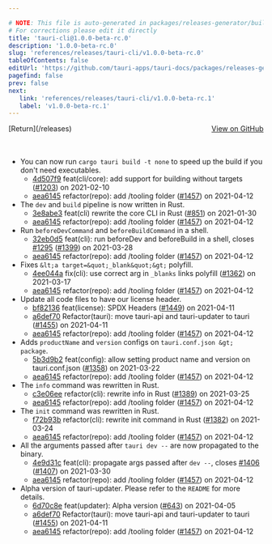 ```yaml
---

# NOTE: This file is auto-generated in packages/releases-generator/build.ts
# For corrections please edit it directly
title: 'tauri-cli@1.0.0-beta-rc.0'
description: '1.0.0-beta-rc.0'
slug: 'references/releases/tauri-cli/v1.0.0-beta-rc.0'
tableOfContents: false
editUrl: 'https://github.com/tauri-apps/tauri-docs/packages/releases-generator/build.ts'
pagefind: false
prev: false
next:
   link: 'references/releases/tauri-cli/v1.0.0-beta-rc.1'
   label: 'v1.0.0-beta-rc.1'
---
```


<div style="margin-bottom:3rem; display: flex; justify-content: space-between; align-items: center"><span>[Return](/releases)</span><span><a href="https://github.com/tauri-apps/tauri/releases/tag/tauri-cli-v1.0.0-beta-rc.0">View on GitHub</a></span></div>

- You can now run `cargo tauri build -t none` to speed up the build if you don&#39;t need executables.
  - [4d507f9](https://www.github.com/tauri-apps/tauri/commit/4d507f9adfb26819f9d6406b191fdaa6188145f4) feat(cli/core): add support for building without targets ([#1203](https://www.github.com/tauri-apps/tauri/pull/1203)) on 2021-02-10
  - [aea6145](https://www.github.com/tauri-apps/tauri/commit/aea614587bddab930d552512b54e18624fbf573e) refactor(repo): add /tooling folder ([#1457](https://www.github.com/tauri-apps/tauri/pull/1457)) on 2021-04-12
- The `dev` and `build` pipeline is now written in Rust.
  - [3e8abe3](https://www.github.com/tauri-apps/tauri/commit/3e8abe376407bb0ca8893602590ed9edf7aa71a1) feat(cli) rewrite the core CLI in Rust ([#851](https://www.github.com/tauri-apps/tauri/pull/851)) on 2021-01-30
  - [aea6145](https://www.github.com/tauri-apps/tauri/commit/aea614587bddab930d552512b54e18624fbf573e) refactor(repo): add /tooling folder ([#1457](https://www.github.com/tauri-apps/tauri/pull/1457)) on 2021-04-12
- Run `beforeDevCommand` and `beforeBuildCommand` in a shell.
  - [32eb0d5](https://www.github.com/tauri-apps/tauri/commit/32eb0d562b135d8df19c78ff22aa53c73f459c76) feat(cli): run beforeDev and beforeBuild in a shell, closes [#1295](https://www.github.com/tauri-apps/tauri/pull/1295) ([#1399](https://www.github.com/tauri-apps/tauri/pull/1399)) on 2021-03-28
  - [aea6145](https://www.github.com/tauri-apps/tauri/commit/aea614587bddab930d552512b54e18624fbf573e) refactor(repo): add /tooling folder ([#1457](https://www.github.com/tauri-apps/tauri/pull/1457)) on 2021-04-12
- Fixes `&lt;a target=&quot;_blank&quot;&gt;` polyfill.
  - [4ee044a](https://www.github.com/tauri-apps/tauri/commit/4ee044a3e662a0ac2be98f7e1286088d721c3307) fix(cli): use correct arg in `_blanks` links polyfill ([#1362](https://www.github.com/tauri-apps/tauri/pull/1362)) on 2021-03-17
  - [aea6145](https://www.github.com/tauri-apps/tauri/commit/aea614587bddab930d552512b54e18624fbf573e) refactor(repo): add /tooling folder ([#1457](https://www.github.com/tauri-apps/tauri/pull/1457)) on 2021-04-12
- Update all code files to have our license header.
  - [bf82136](https://www.github.com/tauri-apps/tauri/commit/bf8213646689175f8a158b956911f3a43e360690) feat(license): SPDX Headers ([#1449](https://www.github.com/tauri-apps/tauri/pull/1449)) on 2021-04-11
  - [a6def70](https://www.github.com/tauri-apps/tauri/commit/a6def7066eec19c889b0f14cc1e475bf209a332e) Refactor(tauri): move tauri-api and tauri-updater to tauri ([#1455](https://www.github.com/tauri-apps/tauri/pull/1455)) on 2021-04-11
  - [aea6145](https://www.github.com/tauri-apps/tauri/commit/aea614587bddab930d552512b54e18624fbf573e) refactor(repo): add /tooling folder ([#1457](https://www.github.com/tauri-apps/tauri/pull/1457)) on 2021-04-12
- Adds `productName` and `version` configs on `tauri.conf.json &gt; package`.
  - [5b3d9b2](https://www.github.com/tauri-apps/tauri/commit/5b3d9b2c07da766f81981ba7c4961cd354d51340) feat(config): allow setting product name and version on tauri.conf.json ([#1358](https://www.github.com/tauri-apps/tauri/pull/1358)) on 2021-03-22
  - [aea6145](https://www.github.com/tauri-apps/tauri/commit/aea614587bddab930d552512b54e18624fbf573e) refactor(repo): add /tooling folder ([#1457](https://www.github.com/tauri-apps/tauri/pull/1457)) on 2021-04-12
- The `info` command was rewritten in Rust.
  - [c3e06ee](https://www.github.com/tauri-apps/tauri/commit/c3e06ee9e88b3631da6eeb17d61ddd41cd5c6fe9) refactor(cli): rewrite info in Rust ([#1389](https://www.github.com/tauri-apps/tauri/pull/1389)) on 2021-03-25
  - [aea6145](https://www.github.com/tauri-apps/tauri/commit/aea614587bddab930d552512b54e18624fbf573e) refactor(repo): add /tooling folder ([#1457](https://www.github.com/tauri-apps/tauri/pull/1457)) on 2021-04-12
- The `init` command was rewritten in Rust.
  - [f72b93b](https://www.github.com/tauri-apps/tauri/commit/f72b93b676ba8c48fd9273c187de3dbbc410fa0f) refactor(cli): rewrite init command in Rust ([#1382](https://www.github.com/tauri-apps/tauri/pull/1382)) on 2021-03-24
  - [aea6145](https://www.github.com/tauri-apps/tauri/commit/aea614587bddab930d552512b54e18624fbf573e) refactor(repo): add /tooling folder ([#1457](https://www.github.com/tauri-apps/tauri/pull/1457)) on 2021-04-12
- All the arguments passed after `tauri dev --` are now propagated to the binary.
  - [4e9d31c](https://www.github.com/tauri-apps/tauri/commit/4e9d31c70ba13f1cabe830c6519a1b5f4789fd7b) feat(cli): propagate args passed after `dev --`, closes [#1406](https://www.github.com/tauri-apps/tauri/pull/1406) ([#1407](https://www.github.com/tauri-apps/tauri/pull/1407)) on 2021-03-30
  - [aea6145](https://www.github.com/tauri-apps/tauri/commit/aea614587bddab930d552512b54e18624fbf573e) refactor(repo): add /tooling folder ([#1457](https://www.github.com/tauri-apps/tauri/pull/1457)) on 2021-04-12
- Alpha version of tauri-updater. Please refer to the `README` for more details.
  - [6d70c8e](https://www.github.com/tauri-apps/tauri/commit/6d70c8e1e256fe839c4a947375bb529d7b4f7301) feat(updater): Alpha version ([#643](https://www.github.com/tauri-apps/tauri/pull/643)) on 2021-04-05
  - [a6def70](https://www.github.com/tauri-apps/tauri/commit/a6def7066eec19c889b0f14cc1e475bf209a332e) Refactor(tauri): move tauri-api and tauri-updater to tauri ([#1455](https://www.github.com/tauri-apps/tauri/pull/1455)) on 2021-04-11
  - [aea6145](https://www.github.com/tauri-apps/tauri/commit/aea614587bddab930d552512b54e18624fbf573e) refactor(repo): add /tooling folder ([#1457](https://www.github.com/tauri-apps/tauri/pull/1457)) on 2021-04-12
